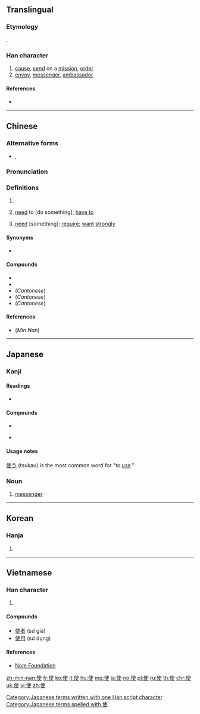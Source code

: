 {{also|便}}
==Translingual==

===Etymology===
{{Han compound|人|吏|ls=psc|c1=s|c2=p|alt1=亻}}.

===Han character===
{{Han char|rn=9|rad=人|as=06|sn=8|four=25206|canj=OJLK|ids=⿰亻吏}}

# [[cause]], [[send]] on a [[mission]], [[order]]
# [[envoy]], [[messenger]], [[ambassador]]

====References====
* {{Han ref|kx=0101.050|dkj=00573|dj=0213.120|hdz=10145.020|uh=4F7F|ud=20351|bh=A8CF|bd=43215}}

----

==Chinese==
{{zh-forms}}

===Alternative forms===
* {{qualifier|Cantonese: need}} {{zh-l|駛}}, {{zh-l|洗}}

===Pronunciation===
{{zh-pron
|m=shǐ
|c=sai2,si2,si3
|mn=sái/sài/sú/sù
|mn_note=sái, sài - vernacular, sú, sù - literary
|mc=y
|oc=y
|ma=
|cat=v,n
}}

===Definitions===
{{zh-hanzi}}

# {{rfdef|lang=zh}} <!--normal meaning-->
# {{lb|zh|Cantonese}} [[need]] to [do something]; [[have to]]
#: {{zh-usex|你 唔使 攞 咁 多！|You don't need to get so much!|C}}
# {{lb|zh|Cantonese}} [[need]] [something]; [[require]]; [[want]] [[strongly]]

====Synonyms====
* {{sense|Cantonese: need}} {{zh-l|需要}}

====Compounds====
* {{zh-l|使用}}
* {{zh-l|使得}}
* (''Cantonese'') {{zh-l|唔使}}
* (''Cantonese'') {{zh-l|唔使客氣}}
* (''Cantonese'') {{zh-l|使乜}}

====References====
* (''Min Nan'') {{thcwd|3542}}

----

==Japanese==

===Kanji===
{{ja-kanji|grade=3|rs=人06}}

====Readings====
* {{ja-readings|goon=[[し]] (shi)|kanon=[[し]] (shi)|kun=[[つか]] (tsuka), [[しむ]] (shimu), [[せしむ]] (seshimu), [[しめば]] (shimeba)}}

====Compounds====
{{top2}}
* {{m|ja|大使館||embassy|tr=たいしかん, taishikan|sc=Jpan}}
{{mid2}}
* {{l|ja|天使|tr=てんし, tenshi|gloss=angel}}
{{bottom}}

====Usage notes====
[[使う]] (tsukau) is the most common word for "to [[use]]."

===Noun===
{{ja-noun|し}}

# [[messenger]]

[[Category:Japanese terms written with one Han script character]]
[[Category:Japanese terms spelled with 使]]

----

==Korean==

===Hanja===
{{ko-hanja|hangeul=[[사]], [[시]]|rv=sa, si|mr=sa, si}}

# {{defn|lang=ko|sort=人06}}

----

==Vietnamese==

===Han character===
{{vi-hantu|[[sứ]], [[sử]], [[sửa]], [[thửa]]|rs=人06}}

# {{defn|lang=vi|sort=人06}}

====Compounds====
* [[使者]] (sứ giả)
* [[使用]] (sử dụng)

====References====
* [http://nomfoundation.org/common/nom_details.php?codepoint=4f7f Nom Foundation]

[[zh-min-nan:使]]
[[fr:使]]
[[ko:使]]
[[it:使]]
[[hu:使]]
[[mg:使]]
[[ja:使]]
[[no:使]]
[[pl:使]]
[[ru:使]]
[[th:使]]
[[chr:使]]
[[uk:使]]
[[vi:使]]
[[zh:使]]